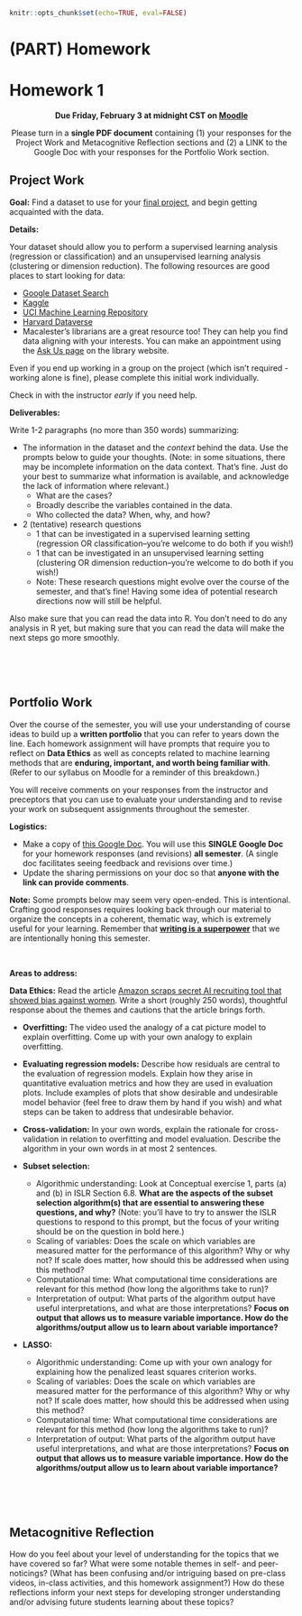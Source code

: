 ```r
knitr::opts_chunk$set(echo=TRUE, eval=FALSE)
```

# (PART) Homework {-}

# Homework 1 {-}

<center>
**Due Friday, February 3 at midnight CST on [Moodle](https://moodle.macalester.edu/mod/assign/view.php?id=31640)**

Please turn in a **single PDF document** containing (1) your responses for the Project Work and Metacognitive Reflection sections and (2) a LINK to the Google Doc with your responses for the Portfolio Work section.
</center>

## Project Work {-}

**Goal:** Find a dataset to use for your [final project](final-project.html), and begin getting acquainted with the data.

**Details:**

Your dataset should allow you to perform a supervised learning analysis (regression or classification) and an unsupervised learning analysis (clustering or dimension reduction). The following resources are good places to start looking for data:

- [Google Dataset Search](https://datasetsearch.research.google.com/)
- [Kaggle](https://www.kaggle.com/datasets)
- [UCI Machine Learning Repository](https://archive.ics.uci.edu/ml/datasets.php)
- [Harvard Dataverse](https://dataverse.harvard.edu/)
- Macalester's librarians are a great resource too! They can help you find data aligning with your interests. You can make an appointment using the [Ask Us page](https://www.macalester.edu/library/askus/) on the library website.

Even if you end up working in a group on the project (which isn't required - working alone is fine), please complete this initial work individually.

Check in with the instructor *early* if you need help.

**Deliverables:**

Write 1-2 paragraphs (no more than 350 words) summarizing:

- The information in the dataset and the *context* behind the data. Use the prompts below to guide your thoughts. (Note: in some situations, there may be incomplete information on the data context. That's fine. Just do your best to summarize what information is available, and acknowledge the lack of information where relevant.)
    - What are the cases?
    - Broadly describe the variables contained in the data.
    - Who collected the data? When, why, and how?
- 2 (tentative) research questions
    - 1 that can be investigated in a supervised learning setting (regression OR classification--you're welcome to do both if you wish!)
    - 1 that can be investigated in an unsupervised learning setting  (clustering OR dimension reduction--you're welcome to do both if you wish!)
    - Note: These research questions might evolve over the course of the semester, and that's fine! Having some idea of potential research directions now will still be helpful.

Also make sure that you can read the data into R. You don't need to do any analysis in R yet, but making sure that you can read the data will make the next steps go more smoothly.



<br><br><br>



## Portfolio Work {-}

Over the course of the semester, you will use your understanding of course ideas to build up a **written portfolio** that you can refer to years down the line. Each homework assignment will have prompts that require you to reflect on **Data Ethics** as well as concepts related to machine learning methods that are **enduring, important, and worth being familiar with**. (Refer to our syllabus on Moodle for a reminder of this breakdown.)

You will receive comments on your responses from the instructor and preceptors that you can use to evaluate your understanding and to revise your work on subsequent assignments throughout the semester.

**Logistics:**

- Make a copy of [this Google Doc](https://docs.google.com/document/d/10I1jSgd35EJc4I1E2sQCWU8jcXvAxatbgaubcSXXppc/edit?usp=sharing). You will use this **SINGLE Google Doc** for your homework responses (and revisions) **all semester**. (A single doc facilitates seeing feedback and revisions over time.)
- Update the sharing permissions on your doc so that **anyone with the link can provide comments**.

**Note:** Some prompts below may seem very open-ended. This is intentional. Crafting good responses requires looking back through our material to organize the concepts in a coherent, thematic way, which is extremely useful for your learning. Remember that **[writing is a superpower](https://twitter.com/david_perell/status/1411871612702543872)** that we are intentionally honing this semester.

<br>

**Areas to address:**

**Data Ethics:** Read the article [Amazon scraps secret AI recruiting tool that showed bias against women](https://www.reuters.com/article/us-amazon-com-jobs-automation-insight/amazon-scraps-secret-ai-recruiting-tool-that-showed-bias-against-women-idUSKCN1MK08G). Write a short (roughly 250 words), thoughtful response about the themes and cautions that the article brings forth.

- **Overfitting:** The video used the analogy of a cat picture model to explain overfitting. Come up with your own analogy to explain overfitting.

- **Evaluating regression models:** Describe how residuals are central to the evaluation of regression models. Explain how they arise in quantitative evaluation metrics and how they are used in evaluation plots. Include examples of plots that show desirable and undesirable model behavior (feel free to draw them by hand if you wish) and what steps can be taken to address that undesirable behavior.

- **Cross-validation:** In your own words, explain the rationale for cross-validation in relation to overfitting and model evaluation. Describe the algorithm in your own words in at most 2 sentences.

- **Subset selection:**
    - Algorithmic understanding: Look at Conceptual exercise 1, parts (a) and (b) in ISLR Section 6.8. **What are the aspects of the subset selection algorithm(s) that are essential to answering these questions, and why?** (Note: you'll have to try to answer the ISLR questions to respond to this prompt, but the focus of your writing should be on the question in bold here.)
    - Scaling of variables: Does the scale on which variables are measured matter for the performance of this algorithm? Why or why not? If scale does matter, how should this be addressed when using this method?
    - Computational time: What computational time considerations are relevant for this method (how long the algorithms take to run)?
    - Interpretation of output: What parts of the algorithm output have useful interpretations, and what are those interpretations? **Focus on output that allows us to measure variable importance. How do the algorithms/output allow us to learn about variable importance?**

- **LASSO:**
    - Algorithmic understanding: Come up with your own analogy for explaining how the penalized least squares criterion works.
    - Scaling of variables: Does the scale on which variables are measured matter for the performance of this algorithm? Why or why not? If scale does matter, how should this be addressed when using this method?
    - Computational time: What computational time considerations are relevant for this method (how long the algorithms take to run)?
    - Interpretation of output: What parts of the algorithm output have useful interpretations, and what are those interpretations? **Focus on output that allows us to measure variable importance. How do the algorithms/output allow us to learn about variable importance?**




<br><br><br>



## Metacognitive Reflection {-}

How do you feel about your level of understanding for the topics that we have covered so far? What were some notable themes in self- and peer-noticings? (What has been confusing and/or intriguing based on pre-class videos, in-class activities, and this homework assignment?) How do these reflections inform your next steps for developing stronger understanding and/or advising future students learning about these topics?





